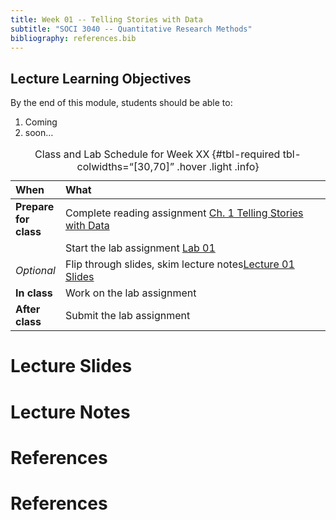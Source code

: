 ```yaml
---
title: Week 01 -- Telling Stories with Data
subtitle: "SOCI 3040 -- Quantitative Research Methods"
bibliography: references.bib
---
```


::: {.callout-tip}
## Lecture Learning Objectives

By the end of this module, students should be able to:

1. Coming
2. soon... 
:::


::: {.scrollable-table}
| When                  | What                                                                                                                   |  |
|:----------------------|:-----------------------------------------------------------------------------------------------------------------------|:-|
| **Prepare for class** | Complete reading assignment [Ch. 1 Telling Stories with Data](https://tellingstorieswithdata.com/01-introduction.html) |  |
|                       | Start the lab assignment  [Lab 01](../labs/lab-week-01/index.qmd)                                                      |  |
| *Optional*            | Flip through slides, skim lecture notes[Lecture 01 Slides](../slides/slides-week-01.qmd)                               |  |
| **In class**          | Work on the lab assignment                                                                                             |  |
| **After class**       | Submit the lab assignment                                                                                              |  |


: Class and Lab Schedule for Week XX {#tbl-required tbl-colwidths="[30,70]" .hover .light .info}
:::

# Lecture Slides

# Lecture Notes

# References

# References